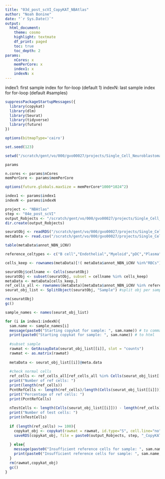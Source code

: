 ```yaml
---
title: "03d_post_scVI_CopyKAT_NBAtlas"
author: "Noah Bonine"
date: "`r Sys.Date()`"
output:
  html_document:
    theme: cosmo
    highlight: textmate
    df_print: paged
    toc: true
    toc_depth: 2
params:
    nCores: x
    memPerCore: x
    index1: x
    indexN: x
---
```


index1: first sample index for for-loop (default 1)
indexN: last sample index for for-loop (default #samples)

```r
suppressPackageStartupMessages({
  library(copykat)
  library(dlm)
  library(Seurat)
  library(tidyverse)
  library(future)
})

options(bitmapType='cairo')

set.seed(123)
```
```r
setwd("/scratch/gent/vo/000/gvo00027/projects/Single_Cell_Neuroblastoma/NBAtlas/03d_post_scVI_CopyKAT_NBAtlas")
```

```r
params
```

```r
n.cores <- params$nCores
memPerCore <- params$memPerCore

options(future.globals.maxSize = memPerCore*1000*1024^2)

index1 <- params$index1
indexN <- params$indexN
```

```r
project <- "NBAtlas"
step <- "04e_post_scVI"
output_Robjects <- "/scratch/gent/vo/000/gvo00027/projects/Single_Cell_Neuroblastoma/NBAtlas/03d_post_scVI_CopyKAT_NBAtlas/Robjects/"
dir.create(output_Robjects)

seuratObj <- readRDS("/scratch/gent/vo/000/gvo00027/projects/Single_Cell_Neuroblastoma/NBAtlas/03b_post_scVI_R_NBAtlas/Robjects/03b_post_scVI_scVI_covSample_moreEpochs20230322_seuratObj_NormOnly_NBAtlas.rds")
metaData <- read.csv("/scratch/gent/vo/000/gvo00027/projects/Single_Cell_Neuroblastoma/NBAtlas/03c_post_scVI_R_plots/Tables/03c_post_scVI_R_plots_covSample_MetaDataForInferCNV.csv")

table(metaData$annot_NBN_iCNV)

reference_celtypes <- c("B cell","Endothelial","Myeloid","pDC","Plasma","Stromal other","T/NK cell")

cells_keep <- rownames(metaData)[!( metaData$annot_NBN_iCNV %in%"RBCs")]

seuratObj$cellname <- Cells(seuratObj)
seuratObj <- subset(seuratObj, subset = cellname %in% cells_keep)
metaData <- metaData[cells_keep,]
ref_cells_all <- rownames(metaData)[metaData$annot_NBN_iCNV %in% reference_celtypes]
seurat_obj_list <- SplitObject(seuratObj, "Sample") #split obj per sample

rm(seuratObj)
gc()
```

```r
sample_names <- names(seurat_obj_list)

for (i in index1:indexN){
  sam.name <- sample_names[i]
  message(paste0("Starting copykat for sample: ", sam.name)) # to command line
  print(paste0("Starting copykat for sample: ", sam.name)) # to html
  
  #subset sample
  rawmat <- GetAssayData(seurat_obj_list[[i]], slot = "counts")
  rawmat <- as.matrix(rawmat)
  
  metaData <- seurat_obj_list[[i]]@meta.data
  
  #check normal cells
  ref_cells <- ref_cells_all[ref_cells_all %in% Cells(seurat_obj_list[[i]])]
  print("Number of ref cells: ")
  print(length(ref_cells))
  PcntRefCells <- length(ref_cells)/length(Cells(seurat_obj_list[[i]]))*100
  print("Percentage of ref cells: ")
  print(PcntRefCells)
  
  nTestCells <- length(Cells(seurat_obj_list[[i]])) - length(ref_cells) # test cells
  print("Number of test cells: ")
  print(nTestCells)
  
  if (length(ref_cells) >= 100){
    copykat_obj <- copykat(rawmat = rawmat, id.type="S", cell.line="no", ngene.chr=5, LOW.DR=0.05, UP.DR=0.1, win.size=25, KS.cut=0.1, distance="euclidean", n.cores = n.cores, norm.cell.names = ref_cells_all, sam.name = sam.name, plot.genes=F)
    saveRDS(copykat_obj, file = paste0(output_Robjects, step, "_CopyKAT_", sam.name, "_CopyKAToutput_",project,".rds"))
    
  } else{
    message(paste0("Insufficient reference cells for sample: ", sam.name, " (", length(ref_cells), ")"))
    print(paste0("Insufficient reference cells for sample: ", sam.name, " (", length(ref_cells), ")"))
  }
  rm(rawmat,copykat_obj)
  gc()
}
```
